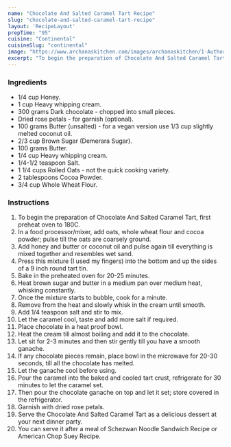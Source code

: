 ---
name: "Chocolate And Salted Caramel Tart Recipe"
slug: "chocolate-and-salted-caramel-tart-recipe"
layout: 'RecipeLayout'
prepTime: "95"
cuisine: "Continental"
cuisineSlug: "continental"
image: "https://www.archanaskitchen.com/images/archanaskitchen/1-Author/Singh/Chocolate_and_Salted_Caramel_Tart_with_a_honey_oat_and_whole_wheat_flour_crust.jpg"
excerpt: "To begin the preparation of Chocolate And Salted Caramel Tart, first preheat oven to 180C"
---

### Ingredients

- 1/4 cup Honey.
- 1 cup Heavy whipping cream.
- 300 grams Dark chocolate - chopped into small pieces.
- Dried rose petals - for garnish (optional).
- 100 grams Butter (unsalted) - for a vegan version use 1/3 cup slightly melted coconut oil.
- 2/3 cup Brown Sugar (Demerara Sugar).
- 100 grams Butter.
- 1/4 cup Heavy whipping cream.
- 1/4-1/2 teaspoon Salt.
- 1 1/4 cups Rolled Oats - not the quick cooking variety.
- 2 tablespoons Cocoa Powder.
- 3/4 cup Whole Wheat Flour.

### Instructions

1. To begin the preparation of Chocolate And Salted Caramel Tart, first preheat oven to 180C.
1. In a food processor/mixer, add oats, whole wheat flour and cocoa powder; pulse till the oats are coarsely ground.
1. Add honey and butter or coconut oil and pulse again till everything is mixed together and resembles wet sand.
1. Press this mixture (I used my fingers) into the bottom and up the sides of a 9 inch round tart tin.
1. Bake in the preheated oven for 20-25 minutes.
1. Heat brown sugar and butter in a medium pan over medium heat, whisking constantly.
1. Once the mixture starts to bubble, cook for a minute.
1. Remove from the heat and slowly whisk in the cream until smooth.
1. Add 1/4 teaspoon salt and stir to mix.
1. Let the caramel cool, taste and add more salt if required.
1. Place chocolate in a heat proof bowl.
1. Heat the cream till almost boiling and add it to the chocolate.
1. Let sit for 2-3 minutes and then stir gently till you have a smooth ganache.
1. If any chocolate pieces remain, place bowl in the microwave for 20-30 seconds, till all the chocolate has melted.
1. Let the ganache cool before using.
1. Pour the caramel into the baked and cooled tart crust, refrigerate for 30 minutes to let the caramel set.
1. Then pour the chocolate ganache on top and let it set; store covered in the refrigerator.
1. Garnish with dried rose petals.
1. Serve the Chocolate And Salted Caramel Tart as a delicious dessert at your next dinner party.
1. You can serve it after a meal of  Schezwan Noodle Sandwich Recipe or American Chop Suey Recipe.
